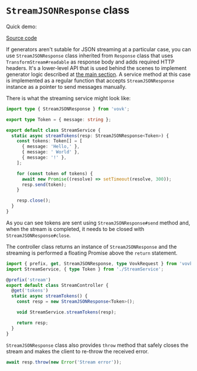 
# `StreamJSONResponse` class

Quick demo:

<div className="doc-live-example">
    <LiveStreamJSONResponseExample />
</div>

[Source code](https://vovk-examples.vercel.app/stream-response-object)

If generators aren't sutable for JSON streaming at a particular case, you can use `StreamJSONResponse` class inherited from `Response` class that uses `TransformStream#readable` as response body and adds required HTTP headers. 
It's a lower-level API that is used behind the scenes to implement generator logic described at [the main section](/streaming).
A service method at this case is implemented as a regular function that accepts `StreamJSONResponse` instance as a pointer to send messages manually.

There is what the streaming service might look like:

```ts filename="/src/modules/stream/StreamService.ts"
import type { StreamJSONResponse } from 'vovk';

export type Token = { message: string };

export default class StreamService {
  static async streamTokens(resp: StreamJSONResponse<Token>) {
    const tokens: Token[] = [
      { message: 'Hello,' },
      { message: ' World' },
      { message: '!' },
    ];

    for (const token of tokens) {
      await new Promise((resolve) => setTimeout(resolve, 300));
      resp.send(token);
    }

    resp.close();
  }
}
```

As you can see tokens are sent using `StreamJSONResponse#send` method and, when the stream is completed, it needs to be closed with `StreamJSONResponse#close`.

The controller class returns an instance of `StreamJSONResponse` and the streaming is performed a floating Promise above the `return` statement.

```ts
import { prefix, get, StreamJSONResponse, type VovkRequest } from 'vovk';
import StreamService, { type Token } from './StreamService';

@prefix('stream')
export default class StreamController {
  @get('tokens')
  static async streamTokens() {
    const resp = new StreamJSONResponse<Token>();

    void StreamService.streamTokens(resp);

    return resp;
  }
}
```

`StreamJSONResponse` class also provides `throw` method that safely closes the stream and makes the client to re-throw the received error.

```ts
await resp.throw(new Error('Stream error'));
```

